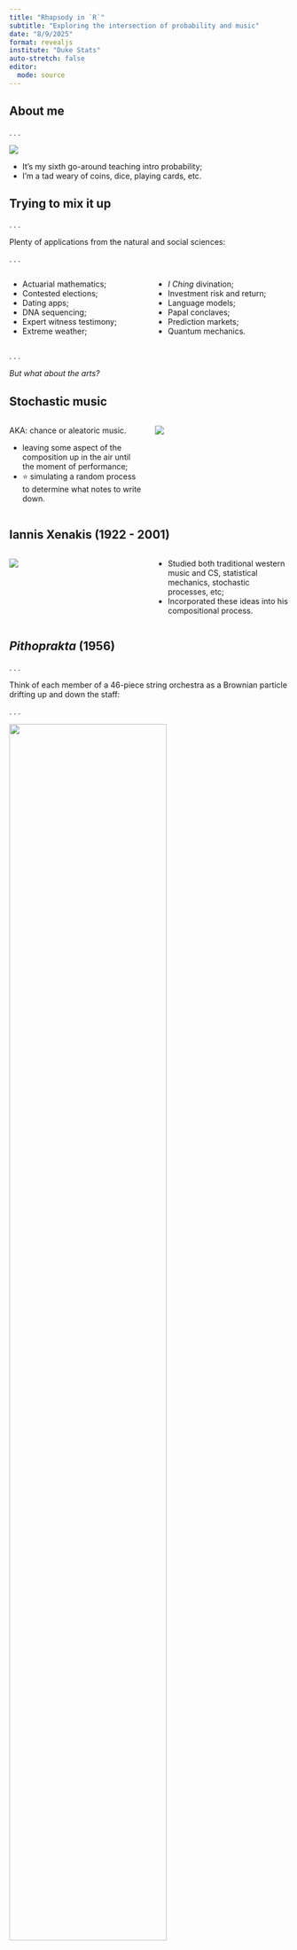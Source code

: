 ```yaml
---
title: "Rhapsody in `R`"
subtitle: "Exploring the intersection of probability and music"
date: "8/9/2025"
format: revealjs
institute: "Duke Stats"
auto-stretch: false
editor: 
  mode: source
---
```


## About me

. . .

![](images/texts.jpeg){fig-align="center"}

::: incremental
- It's my sixth go-around teaching intro probability;
- I'm a tad weary of coins, dice, playing cards, etc.
:::

## Trying to mix it up

. . .

Plenty of applications from the natural and social sciences:

. . .

::::: {.columns}
::: {.column width="50%"}

- Actuarial mathematics;
- Contested elections;
- Dating apps;
- DNA sequencing;
- Expert witness testimony;
- Extreme weather;

:::

::: {.column width="50%"}

- *I Ching* divination;
- Investment risk and return;
- Language models;
- Papal conclaves;
- Prediction markets;
- Quantum mechanics.

:::
:::::

. . .

*But what about the arts?*

## Stochastic music 

::::: {.columns}
::: {.column width="50%"}

AKA: chance or aleatoric music.

- leaving some aspect of the composition up in the air until the moment of performance;
- ⭐ simulating a random process to determine what notes to write down.

:::

::: {.column width="50%"}

![](images/music-dice.png)

:::
:::::


## Iannis Xenakis (1922 - 2001)

::::: {.columns .v-center-container}
::: {.column width="50%"}

![](images/xenakis.png)

:::

::: {.column width="50%"}
- Studied both traditional western music and CS, statistical mechanics, stochastic processes, etc;
- Incorporated these ideas into his compositional process.
:::
:::::



## *Pithoprakta* (1956)

. . .

Think of each member of a 46-piece string orchestra as a Brownian particle drifting up and down the staff:

. . .

![](images/pithoprakta.jpg){width="75%" fig-align="center"}

. . .

"[[E]very member of the orchestra is on the honor system](https://youtu.be/LfH74hlhKp0?feature=shared&t=639).” 
Leonard Bernstein

## *Pithoprakta* (1956)

<iframe width="900" height="500" src="https://www.youtube.com/embed/nvH2KYYJg-o?si=FCG2k2XsaY4MKZi-" title="YouTube video player" frameborder="0" allow="accelerometer; autoplay; clipboard-write; encrypted-media; gyroscope; picture-in-picture; web-share" referrerpolicy="strict-origin-when-cross-origin" allowfullscreen>

</iframe>

. . .

Well ...it's the thought that counts.

## Main idea

::::: {.columns .v-center-container}
::: {.column width="100%"}



**Thought**: Can I prompt students to use what they know about probability distributions and simulation to write their own pieces of stochastic music?

**Worry**: Depends. Can you work with music in `R`?



:::
::::

## Renfei Mao's `gm` package

::::: {.columns .v-center-container}
::: {.column width="50%"}

![](images/gm.png)

:::

::: {.column width="50%"}

"grammar of music"

- Represent music in `R` with a `ggplot2`-style interface;

"generate music"

- integration with `MuseScore` generates sheet music and MIDI playback.
:::
:::::

## Ravel: Prélude in A Minor, M. 65

![](images/prelude/prelude-0-full.png)

. . .

Let's transcribe it!

## The starting point is always the same

We will add layers to this:

```r
library(gm)

prelude <- Music()
```

. . .

Analogous to this:

```r
library(ggplot2)

myplot <- ggplot()
```

## Add meter and tempo

![](images/prelude/prelude-1-meter.png)

## Add meter and tempo

```r
prelude <- Music() + 
  Meter(3, 4) + 
  Tempo(60)
```

## Add the right hand part

![](images/prelude/prelude-2-right-hand.png)

## Brief aside: scientific pitch notation

![](images/piano.webp){fig-align="center"}
`"F#5"` means the F♯ in the fifth octave on the piano, etc.

## Add the right hand part

```r
#| code-line-numbers: "1-7|1,7|2-6|12"
right_hand <- Line(
  pitches = list(NA, "E5", "F#5", "D5", "E5", "F#5",
                 "B5", "G5", "D5", 
                 "E5", "G4",
                 c("D4", "F#4", "B4"), c("C#4", "F4", "C5"),
                 c("G3", "C4", "E4"), c("D#4", "G4"), c("C4", "E4"))
)

prelude <- Music() + 
  Meter(3, 4) + 
  Tempo(60) +
  right_hand
```

## Add the right hand part

```r
#| eval: true

gm::show(prelude)
```

. . .

(BTW: this plays nice with Quarto off-the-shelf.)

## Adjust the note values {.medium}

```r
#| code-line-numbers: "7-11"
right_hand <- Line(
  pitches = list(NA, "E5", "F#5", "D5", "E5", "F#5",
                 "B5", "G5", "D5", 
                 "E5", "G4",
                 c("D4", "F#4", "B4"), c("C#4", "F4", "C5"),
                 c("G3", "C4", "E4"), c("D#4", "G4"), c("C4", "E4")),
  durations = c(0.5, 0.5, 0.5, 0.5, 0.5, 0.5, 
                1, 1, 2, 
                1, 1, 
                2, 1, 
                1.5, 0.5, 1)
)

prelude <- Music() + 
  Meter(3, 4) + 
  Tempo(60) +
  right_hand
```

## Adjust the note values

```r
#| eval: true

gm::show(prelude)
```

## Add the left hand part

![](images/prelude/prelude-3-left-hand.png)

## Add the left hand part {.medium}

```r
#| code-line-numbers: "1-10|2-5|6-8|16-17"
left_hand <- Line(
  pitches = c("A2", "E3", "G3", "C4", "E4", 
              "G4", "C5", NA, 
              NA, "E2", "E3", "F#3", "G#3",
              NA, "A2", "E3", "B3", "G3"),
  durations = c(rep(0.5, 7), 2, 
                rep(0.5, 4), 1, 
                rep(0.5, 4), 1),
  bar = 2, offset = 0.5
)

prelude <- Music() + 
  Meter(3, 4) + 
  Tempo(60) +
  right_hand + 
  left_hand + 
  Clef("F")
```

**Note**: rests correspond to missing values (`NA`) in the line.

## Add the left hand part

```r
#| eval: true

gm::show(prelude)
```

## Add dynamics

![](images/prelude/prelude-4-dynamics.png)

## Add dynamics

```r
#| code-line-numbers: "5,8"
prelude <- Music() + 
  Meter(3, 4) + 
  Tempo(60) +
  right_hand + 
  Dynamic("p", 1) + 
  left_hand + 
  Clef("F") +
  Dynamic("p", 1)
```

## Add expressive indications

![](images/prelude/prelude-5-expression.png)

## Add expressive indications

```r
#| code-line-numbers: "6-7,11-14"
prelude <- Music() + 
  Meter(3, 4) + 
  Tempo(60) +
  right_hand + 
  Dynamic("p", 1) + 
  Slur(2, 11) + 
  Slur(12, 16) + 
  left_hand + 
  Clef("F") +
  Dynamic("p", 1) + 
  Slur(1, 7) + 
  Slur(10, 13) + 
  Slur(15, 18) + 
  Pedal(1, 7)
```

## Pretty close!

```r
#| eval: true

gm::show(prelude)
```

## Change the instrumentation (optional)

```r
#| code-line-numbers: "8,15"
prelude <- Music() + 
  Meter(3, 4) + 
  Tempo(65) + 
  right_hand + 
  Dynamic("p", 1) + 
  Slur(2, 11) + 
  Slur(12, 16) + 
  Instrument(47) + # Harp!
  left_hand + 
  Clef("F") +
  Dynamic("p", 1) + 
  Slur(1, 7) + 
  Slur(10, 13) + 
  Slur(15, 18) + 
  Instrument(43) # Cello!
```

## Change the instrumentation (optional)

```r
#| eval: false
?Instrument
```

::::: {.columns}
::: {.column width="50%"}

1. Acoustic Grand Piano
1. Bright Acoustic Piano
1. Electric Grand Piano
1. Honky-Tonk Piano
1. Electric Piano 1
1. Electric Piano 2
1. Harpsichord
1. Clavinet

:::

::: {.column width="50%"}

9. Celesta
9. Glockenspiel
9. Music Box
9. Vibraphone
9. Marimba
9. Xylophone
9. Tubular Bells

... and so on

:::
:::::


## Change the instrumentation (optional)

```r
#| eval: true

gm::show(prelude)
```

## Summary: the `gm` package

A `ggplot2`-style interface for music:

::::: {.columns}
::: {.column width="50%"}

```r
prelude <- Music() + 
  Meter(3, 4) + 
  Tempo(65) + 
  right_hand + 
  Dynamic("p", 1) + 
  Slur(2, 11) + 
  Slur(12, 16) + 
  Instrument(47) +
  left_hand + 
  Clef("F") +
  Dynamic("p", 1) + 
  Slur(1, 7) + 
  Slur(10, 13) + 
  Slur(15, 18) + 
  Instrument(43) 
```

:::

::: {.column width="50%"}

```r
gm::show(prelude)
```


Thanks Renfei!

:::
:::::

. . . 

Now, let's write some crazy music!

## Every pitch on the piano {.medium}

```r
pitches <- c("C", "C#", "D", "D#", "E", "F", "F#", "G", "G#", "A", "A#", "B")
octaves <- 1:7
all_pitches <- c("A0", "A#0", "B0", 
                 paste(rep(pitches, length(octaves)), 
                       sort(rep(octaves, length(pitches))), 
                       sep = ""), 
                 "C8")
all_pitches
```

## The simplest piece of stochastic music

Sample the pitches with replacement:

```r
set.seed(8675309)

line1 <- Line(
  pitches = sample(all_pitches, 64, replace = TRUE),
  durations = .25
)

line2 <- Line(
  pitches = sample(all_pitches, 64, replace = TRUE),
  durations = .25
)

kitten <- Music() + 
  Meter(4, 4) + 
  Tempo(120) + 
  line1 + 
  line2 + 
  Dynamic("p", 1) +
  Dynamic("ffff", 64) +
  Hairpin("<", 2, 63)
```

## (Angry) Kitten on the keys {.scrollable}

```r
#| echo: false

gm::show(kitten, to = "audio")
gm::show(kitten, to = "score")
```


## What *is* a melody? (wrong answers only)

. . .

It's a time series!

. . .

::::: {.columns}
::: {.column width="48%"}

```r
#| echo: false

set.seed(12)
notes <- sample(all_pitches, 8, replace = FALSE)

example <- Music() +
  Meter(4, 4) + 
  Line(pitches = notes)
gm::show(example, to = "score")
```

:::

::: {.column width="48%"}

```r
#| echo: false
#| # Convert scientific pitch notation to frequency in Hz
note_to_freq <- function(notes) {
  # Mapping of note names to semitone offsets from C
  semitone_map <- c(
    "C" = 0, "C#" = 1, "Db" = 1, "D" = 2, "D#" = 3, "Eb" = 3,
    "E" = 4, "F" = 5, "F#" = 6, "Gb" = 6, "G" = 7, "G#" = 8,
    "Ab" = 8, "A" = 9, "A#" = 10, "Bb" = 10, "B" = 11
  )
  
  freqs <- numeric(length(notes))
  for (i in seq_along(notes)) {
    # Extract letter+accidental and octave
    m <- regexpr("^[A-Ga-g][#b]?", notes[i], perl = TRUE)
    note_name <- toupper(regmatches(notes[i], m))
    octave <- as.numeric(sub(note_name, "", notes[i], fixed = TRUE))
    
    # Semitones from A4
    semitones_from_A4 <- (octave - 4) * 12 + (semitone_map[note_name] - semitone_map["A"])
    
    # Frequency formula
    freqs[i] <- 440 * 2^(semitones_from_A4 / 12)
  }
  
  freqs
}

freqs <- note_to_freq(notes)

# Create a time vector — each note lasts 1 beat
time_per_note <- 1
time_points <- seq(0, length(notes) * time_per_note, by = time_per_note)
par(mar = c(5, 5, 0.1, 0.1))
# Step plot of the frequencies
plot(1:9, c(freqs, tail(freqs, 1)), type = "s",
     xlab = "Beat", ylab = "Frequency (Hz)", lwd = 2,
     cex.lab = 2)

# Optional: grid for clarity
grid()
```

:::
:::::

. . .

Game:

- Fix a key (C minor) and a stable accompaniment (waltz);
- Simulate a melody from a Markov chain.

## Un(Markov)chained melodies

From Nierhaus' *Algorithmic Composition* (2009 Springer):

![](images/markov-music.png){fig-align="center"}

## Un(Markov)chained melodies

A first-order Markov chain on the C minor scale is described by its transition probabilities: given the note we're on right now, what are the probabilities for the next note to come?

. . .

Loads of options to explore:

. . .

- uniform (sampling with replacement, again);
- upweight leaps into "chord tones;"
- upweight leaps between chord tones (arpeggio-like);
- upweight leaps into the tonic ("resolutions");
- random walk (flip a coin every beat and move $\pm1$).

## IID Melody {.scrollable}

```r
#| echo: false


# ORIGINAL IID

# ===============================================
# what pitches are fair game?
# ===============================================

pitches <- c("C", "D", "E-", "F", "G", "A-", "B-")
octaves <- 4:5
my_notes <- paste(rep(pitches, length(octaves)), 
                  sort(rep(octaves, length(pitches))), sep = "")

# ===============================================
# fixed accompaniment (stolen from Shostakovich)
# ===============================================

c_octave <- c("C2", "C3")
d_octave <- c("D2", "D3")
g_octave <- c("G1", "G2")
c_minor_triad <- c("C3", "E-3", "G3")

chunk_1 <- list(c_octave, c_minor_triad, c_minor_triad)
chunk_2 <- list(g_octave, c_minor_triad, c_minor_triad)
chunk_3 <- list(d_octave, c("F3", "A-3"), c("F3", "A-3"))
chunk_4 <- list(g_octave, c("F3", "A-3"), c("F3", "A-3"))

accompaniment <- Line(c(chunk_1, chunk_2, chunk_1, chunk_2,
                        chunk_1, chunk_2, chunk_1, chunk_2,
                        chunk_1, chunk_2, chunk_3, chunk_4),
                      name = "Accordion")

bass <- c("C3", NA, NA, "G2", NA, NA, "C3", NA, NA, "G2", NA, NA,
          "C3", NA, NA, "G2", NA, NA, "C3", NA, NA, "G2", NA, NA,
          "C3", NA, NA, "G2", NA, NA, "D3", NA, NA, "G2", NA, NA)

# ===============================================
# simulate tune
# ===============================================

set.seed(1234)

tune_iid <- Line(pitches = sample(my_notes, 48, replace = TRUE),
                 durations = 0.5,
                 bar = 5,
                 name = "Clarinet")

# ===============================================
# compose!
# ===============================================

waltz <- Music() + 
  Meter(3, 4) + 
  Tempo(170) + 
  Key(-3) + 
  
  tune_iid + 
  Instrument(72) + # 72 - clarinet
  Slur(1, 48) +
  
  accompaniment + 
  Clef("F") +
  Instrument(22) + #22 - accordion
  Dynamic("p", 1) +
  Dynamic("pp", 13) +

  Line(bass, name = "Banjo") + 
  Clef("F") + 
  Instrument(106) + # 106 - banjo
  Dynamic("p", 1) +
  Dynamic("pp", 13) +
  Hairpin(">", 7, 12) + 
  
  Line(bass, name = "Bassoon") + 
  Clef("F") + 
  Instrument(71) + # 71 - bassoon
  Dynamic("p", 1) +
  Dynamic("pp", 13) +
  Hairpin(">", 7, 12)

# add staccato mark to second and third beat of each bar of accompaniment

x <- 1:36
off_beats <- x[x %% 3 != 1]

for(i in off_beats){
  waltz <- waltz + Articulation(".", i, to = 2)
}

waltz_iid <- waltz

gm::show(waltz, to = "audio")
gm::show(waltz, to = "score")
```

## Random walk melody {.scrollable}

```r
#| echo: false


# ORIGINAL RANDOM WALK

# ===============================================
# random walk on the elements of a vector
# ===============================================

random_walk <- function(vec, start_pos, steps) {
  n <- length(vec)

  # Initialize walk
  positions <- numeric(steps + 1)
  positions[1] <- start_pos
  
  for (i in 2:(steps + 1)) {
    current_pos <- positions[i - 1]
    
    # At the left boundary
    if (current_pos == 1) {
      new_pos <- 2
    }
    # At the right boundary
    else if (current_pos == n) {
      new_pos <- n - 1
    }
    # Otherwise move left or right with equal probability
    else {
      direction <- sample(c(-1, 1), size = 1)
      new_pos <- current_pos + direction
    }
    positions[i] <- new_pos
  }
  return(vec[positions])
}

# ===============================================
# simulate tune
# ===============================================

set.seed(8675309)

tune <- Line(pitches = random_walk(my_notes, 1, 47),
             durations = 0.5,
             bar = 5,
             name = "Clarinet")

# ===============================================
# compose!
# ===============================================

waltz <- Music() + 
  Meter(3, 4) + 
  Tempo(170) + 
  Key(-3) + 
  
  tune + 
  Instrument(72) + # 72 - clarinet
  Slur(1, 48) +
  
  accompaniment + 
  Clef("F") +
  Instrument(22) + #22 - accordion
  Dynamic("p", 1) +
  Dynamic("pp", 13) +

  Line(bass, name = "Banjo") + 
  Clef("F") + 
  Instrument(106) + # 106 - banjo
  Dynamic("p", 1) +
  Dynamic("pp", 13) +
  Hairpin(">", 7, 12) + 
  
  Line(bass, name = "Bassoon") + 
  Clef("F") + 
  Instrument(71) + # 71 - bassoon
  Dynamic("p", 1) +
  Dynamic("pp", 13) +
  Hairpin(">", 7, 12)

# add staccato mark to second and third beat of each bar of accompaniment

x <- 1:36
off_beats <- x[x %% 3 != 1]

for(i in off_beats){
  waltz <- waltz + Articulation(".", i, to = 2)
}

waltz_rw <- waltz

gm::show(waltz, to = "audio")
gm::show(waltz, to = "score")
```

## Favors leaps between chord tones {.scrollable}

```r
#| echo: false
#| message: false
#| warning: false


library(markovchain)
library(LaplacesDemon)

# -------------------------
# setup: notes / helpers
# -------------------------
notes <- my_notes
p <- length(my_notes)  # 14

# helper: normalize rows so each row sums to 1
row_normalize <- function(W){
  W <- pmax(W, 0)              # avoid negative weights
  rs <- rowSums(W)
  rs[rs == 0] <- 1             # prevent div-by-zero (degenerate case)
  W / rs
}

# distance in scale-steps (|i-j|)
dist_mat <- abs(outer(1:p, 1:p, "-"))
# identify chord tones of C minor (C, Eb, G)
chord_tones <- c("C4","E-4","G4","C5","E-5","G5")
is_chord_tone <- notes %in% chord_tones
# indices for tonic Cs (for "resolve to tonic" option)
tonic_idx <- which(notes %in% c("C4","C5"))

# ===============================================
# stepwise
# ===============================================

stepwise_matrix <- function(weight_step = 0.8, weight_stay = 0.15, weight_leap = 0.05){
  W <- matrix(0, p, p)
  for(i in 1:p){
    # neighbor up/down (if available)
    if(i > 1) W[i, i-1] <- weight_step/2
    if(i < p) W[i, i+1] <- weight_step/2
    # chance to hold the same pitch
    W[i, i] <- weight_stay
    # small chance to jump +/-2 (third) or +/-3 (fourth)
    if(i > 2) W[i, i-2] <- weight_leap/2
    if(i < p-1) W[i, i+2] <- weight_leap/2
  }
  row_normalize(W)
}

P_step <- stepwise_matrix()
rownames(P_step) <- colnames(P_step) <- notes

# ===============================================
# chord tone
# ===============================================

chord_bias_matrix <- function(beta = 1.0, chord_boost = 4.0){
  # beta controls how quickly probability decays with |scale-step|
  W <- exp(-beta * dist_mat)   # base distance kernel
  # multiply targets that are chord tones
  W[, is_chord_tone] <- W[, is_chord_tone] * chord_boost
  # small extra boost for staying on same pitch (optional)
  W[cbind(1:p, 1:p)] <- W[cbind(1:p,1:p)] + 0.05
  row_normalize(W)
}

P_chord <- chord_bias_matrix(beta = 0.9, chord_boost = 5)
rownames(P_chord) <- colnames(P_chord) <- notes

# ===============================================
# aprpeggio
# ===============================================

arpeggio_matrix <- function(step_weight = 0.4, triad_weight = 0.55, other_weight = 0.05){
  W <- matrix(other_weight, p, p)  # small baseline everywhere
  # increase weight for step neighbors
  for(i in 1:p){
    if(i > 1) W[i, i-1] <- W[i, i-1] + step_weight/2
    if(i < p) W[i, i+1] <- W[i, i+1] + step_weight/2
  }
  # stronger attraction to chord tones (prefer closest chord tone(s))
  for(i in 1:p){
    # indices of chord tones
    ct_idx <- which(is_chord_tone)
    # find closest chord-tone(s) by distance
    dct <- abs(ct_idx - i)
    closest <- ct_idx[dct == min(dct)]
    W[i, closest] <- W[i, closest] + triad_weight / length(closest)
  }
  row_normalize(W)
}

P_arp <- arpeggio_matrix()
rownames(P_arp) <- colnames(P_arp) <- notes

# ===============================================
# wander 
# ===============================================

resolve_matrix <- function(base_beta = 0.8, resolve_prob = 0.10){
  # base kernel = exp(-beta*distance)
  Wbase <- exp(-base_beta * dist_mat)
  # add explicit small probability mass toward tonic pitches
  W <- (1 - resolve_prob) * Wbase
  W[, tonic_idx] <- W[, tonic_idx] + resolve_prob / length(tonic_idx)
  row_normalize(W)
}

P_resolve <- resolve_matrix(base_beta = 1.0, resolve_prob = 0.12)
rownames(P_resolve) <- colnames(P_resolve) <- notes


# ===============================================
# simulate tune
# ===============================================

set.seed(123)



mcMelody <- new("markovchain", 
                 states = my_notes, 
                 byrow = TRUE,
                 transitionMatrix = P_arp, 
                 name = "Melody")

tune <- Line(pitches = rmarkovchain(n = 48, object = mcMelody, t0 = "C5"),
             durations = 0.5,
             bar = 5,
             name = "Clarinet")

# ===============================================
# compose!
# ===============================================

waltz <- Music() + 
  Meter(3, 4) + 
  Tempo(170) + 
  Key(-3) + 
  
  tune + 
  Instrument(72) + # 72 - clarinet
  Slur(1, 48) +
  
  accompaniment + 
  Clef("F") +
  Instrument(22) + #22 - accordion
  Dynamic("p", 1) +
  Dynamic("pp", 13) +

  Line(bass, name = "Banjo") + 
  Clef("F") + 
  Instrument(106) + # 106 - banjo
  Dynamic("p", 1) +
  Dynamic("pp", 13) +
  Hairpin(">", 7, 12) + 
  
  Line(bass, name = "Bassoon") + 
  Clef("F") + 
  Instrument(71) + # 71 - bassoon
  Dynamic("p", 1) +
  Dynamic("pp", 13) +
  Hairpin(">", 7, 12)

# add staccato mark to second and third beat of each bar of accompaniment

x <- 1:36
off_beats <- x[x %% 3 != 1]

for(i in off_beats){
  waltz <- waltz + Articulation(".", i, to = 2)
}

#gm::show(waltz)
gm::show(waltz, to = "audio")
gm::show(waltz, to = "score")
```



## The Jacobson method

::::: {.columns .v-center-container}
::: {.column width="50%"}

![](images/j.jpg)

:::

::: {.column width="50%"}

Take an existing piece of music and "add noise." 

So this:

$$
\mathbf{y}=f(\mathbf{x})+\boldsymbol{\varepsilon},
$$

only...it's music?
:::
:::::

## Name that tune {.scrollable}

```r
#| echo: false

pitches_treble <- list(c("F4", "D4", "B3"), c("G4", "E4", "C4"), c("G4", "E4", "C4"), "C4", c("G4", "E4", "C4"), c("A4", "F4", "D4"), c("A4", "F4", "D4"), "C5", "B4", "A4", c("F4", "D4", "B3"), c("G4", "E4", "C4"), c("G4", "E4", "C4"), "C4", "C4", NA, NA, "C4", "C4", "D4", "E4", "F4", c("F4", "D4", "B3"), c("G4", "E4", "C4"), c("G4", "E4", "C4"), "C4", c("G4", "E4", "C4"), c("A4", "F4", "D4"), c("A4", "F4", "D4"), "C5", "B4", "A4", c("F4", "D4", "B3"), c("G4", "E4", "C4"), c("G4", "E4", "C4"), "C4", c("E4", "C4"), "F4", c("F4", "D4", "A3"), NA, "F4", "F4", "F4", NA, c("D4", "B3"), c("E4", "B3"), c("F4", "B3"), c("F4", "B3"), "G4", c("E4", "C4"), c("E4", "C4"), "D4", "C4", "C4", NA, NA, c("D4", "B3"), c("D4", "B3"), c("E4", "B3"), c("F4", "B3"), "E4", "C4", c("C5", "C4"), NA, "C5", "G4", NA, NA, c("D4", "B3"), c("D4", "B3"), c("E4", "B3"), c("F4", "B3"), "D4", c("F4", "B3"), "G4", NA, c("E4", "C4"), "D4", "C4", "C4", NA, NA, c("D4", "B3"), c("D4", "B3"), "F4", c("E4", "B3"), "D4", "C4", c("G4", "E4", "C4"), "G4", "G4", "A4", "G4", NA, c("F4", "D4", "B3"), "F4", "G4", "A4", "F4", c("G4", "E4", "C4"), "G4", "G4", "A4", "G4", "C4", NA, "D4", "E4", "F4", "D4", NA, c("G4", "E4", "C4"), "A4", "G4", "G4", "C4", "D4", "F4", "D4", c("A4", "F4", "D4"), c("A4", "F4", "D4"), c("A4", "F4", "D4"), c("G4", "E4", "C4"), c("G4", "E4", "C4"), "C4", "D4", "F4", "D4", c("G4", "E4", "C4"), c("G4", "E4", "C4"), c("G4", "E4", "C4"), c("F4", "D4", "A3"), c("F4", "D4", "A3"), "E4", "D4", "C4", "D4", "F4", "D4", c("F4", "D4", "B3"), "G4", c("E4", "C4"), c("E4", "C4"), "D4", "C4", "C4", c("G4", "C4", "A3"), c("F4", "D4", "A3"), "C4", "D4", "F4", "D4", c("A4", "F4", "D4"), c("A4", "F4", "D4"), c("A4", "F4", "D4"), c("G4", "E4", "C4"), c("G4", "E4", "C4"), "C4", "D4", "F4", "D4", c("C5", "C4"), "E4", "F4", "F4", "E4", "D4", "C4", "D4", "F4", "D4", c("F4", "D4", "B3"), "G4", c("E4", "C4"), c("E4", "C4"), "D4", "C4", "C4", c("G4", "C4", "A3"), c("F4", "D4", "A3"), NA)

times_treble <- list("quarter.", 0.5, 1, 1, "quarter.", 0.5, 1, 0.25, 0.25, 0.5, "quarter.", 0.5, 1, 1, "quarter.", 0.5, 0.5, 0.25, 0.25, 0.25, 0.5, 0.25, "quarter.", 0.5, 1, 1, "quarter.", 0.5, 1, 0.25, 0.25, 0.5, "quarter.", 0.5, 1, 1, 0.5, 0.5, 1, 1, 0.25, 0.5, 0.25, 1, 0.5, 0.5, 0.5, 0.5, 0.5, 0.5, 0.25, 0.25, 0.5, 2, 1, 0.5, 0.5, 0.5, 0.5, 0.5, 1, 0.5, 0.5, 0.5, 0.5, 2, 0.5, 0.5, 0.5, 0.5, 0.5, 0.5, 0.5, 0.5, 0.5, 0.5, 0.5, 0.5, 0.5, 1, 1, 0.5, 0.5, 0.5, 0.5, 0.5, 0.5, 1, 0.5, 0.5, 0.5, 0.5, 1, 1, 2, 0.5, 0.5, 0.5, 0.5, 0.5, 0.5, 0.5, 0.5, 1, 1, 2, 0.5, 0.5, 0.5, 0.5, 0.5, 0.5, 0.5, 0.5, 1, 0.25, 0.25, 0.25, 0.25, "eighth.", 0.25, 0.5, 0.5, 1, 0.25, 0.25, 0.25, 0.25, "eighth.", 0.25, 0.5, 0.5, 0.25, 0.25, 0.5, 0.25, 0.25, 0.25, 0.25, 1, 0.5, 0.5, 0.25, 0.25, 1, 0.5, 1, 2, 0.25, 0.25, 0.25, 0.25, "eighth.", 0.25, 0.5, 0.5, 1, 0.25, 0.25, 0.25, 0.25, 1, 0.5, 0.5, 0.25, 0.25, 0.5, 0.25, 0.25, 0.25, 0.25, 1, 0.5, 0.5, 0.25, 0.25, 1, 0.5, 1, 2, 1)

pitches_bass <- list("B1", c("B2", "B1"), "C2", "C2", c("C3", "C2"), "C2", c("C3", "C2"), "A1", c("A2", "A1"), "B1", "B1", c("D3", "B1"), "B1", c("D3", "B1"), "B1", c("B2", "B1"), "C2", "C2", c("C3", "C2"), "C2", c("C3", "C2"), "B1", c("B2", "B1"), "C2", "C2", c("C3", "C2"), "C2", c("C3", "C2"), "B1", c("B2", "B1"), "C2", "C2", c("C3", "C2"), "C2", c("C3", "C2"), "A1", c("A2", "A1"), "B1", "B1", c("D3", "B1"), "B1", c("D3", "B1"), "B1", c("B2", "B1"), "C2", "C2", c("C3", "C2"), "C2", c("C3", "C2"), "A1", c("A2", "A1"), "B1", "B1", c("D3", "B1"), "B1", c("D3", "B1"), "B1", c("F2", "B1"), c("B2", "B1"), c("B2", "B1"), c("C3", "C2"), c("C3", "C2"), c("C3", "C2"), c("C3", "C2"), c("B2", "B1"), "B1", c("F2", "B1"), c("B2", "B1"), c("B2", "B1"), c("C3", "C2"), NA, NA, NA, "B1", c("F2", "B1"), c("B2", "B1"), c("B2", "B1"), c("C3", "C2"), c("C3", "C2"), c("C3", "C2"), c("B2", "B1"), "B1", c("F2", "B1"), c("B2", "B1"), c("G2", "G1"), c("C3", "C2"), c("B2", "B1"), "B1", "B2", "B1", "B2", "B1", "B2", "B1", "B2", "B1", "B2", "B1", "B2", "B1", "B2", "B1", "B2", "B1", "B2", "B1", "B2", "B1", "B2", "B1", "B2", c("C3", "C2"), NA, NA, NA, c("B2", "B1"), c("B2", "B1"), c("B2", "B1"), c("C3", "C2"), c("C3", "C2"), NA, c("A2", "A1"), c("A2", "A1"), c("A2", "A1"), c("D3", "D2"), c("D3", "D2"), NA, c("G2", "G1"), c("C3", "C2"), c("C3", "C2"), "C3", c("E3", "A2"), c("D3", "D2"), NA, c("B2", "B1"), c("B2", "B1"), c("B2", "B1"), c("C3", "C2"), c("C3", "C2"), NA, c("A2", "A1"), c("A2", "A1"), c("D3", "D2"), c("D3", "D2"), NA, c("G2", "G1"), c("C3", "C2"), c("C3", "C2"), "C3", c("E3", "A2"), c("D3", "D2"), NA)

times_bass <- list(0.5, 1, 0.5, 0.5, 0.5, 0.5, 0.5, 0.5, 1, 0.5, 0.5, 0.5, 0.5, 0.5, 0.5, 1, 0.5, 0.5, 0.5, 0.5, 0.5, 0.5, 1, 0.5, 0.5, 0.5, 0.5, 0.5, 0.5, 1, 0.5, 0.5, 0.5, 0.5, 0.5, 0.5, 1, 0.5, 0.5, 0.5, 0.5, 0.5, 0.5, 1, 0.5, 0.5, 0.5, 0.5, 0.5, 0.5, 1, 0.5, 0.5, 0.5, 0.5, 0.5, 0.5, 0.5, 1, "quarter.", 0.5, "quarter.", 0.5, 1, 1, 0.5, 0.5, 2, 1, 0.5, 0.5, 1, 2, 0.5, 0.5, 2, 1, "quarter.", 0.5, 1, 1, 0.5, 0.5, 1, 2, "half.", 1, 0.5, 0.5, 0.5, 0.5, 0.5, 0.5, 0.5, 0.5, 0.5, 0.5, 0.5, 0.5, 0.5, 0.5, 0.5, 0.5, 0.5, 0.5, 0.5, 0.5, 0.5, 0.5, 0.5, 0.5, 0.5, 0.5, 1, 2, 0.75, 0.25, 0.5, 0.5, 1, 1, 0.75, 0.25, 0.5, 0.5, 1, 1, "quarter.", 0.5, 1, 1, 1, 2, 1, 0.75, 0.25, 0.5, 0.5, 1, 1, 1, 0.5, 0.5, 1, 1, "quarter.", 0.5, 1, 1, 1, 2, 1)

tie_starts_treble <- c(2, 6, 12, 14, 24, 28, 34, 36, 45, 46, 47, 50, 53, 57, 58, 59, 69, 70, 71, 79, 83, 95, 114)
tie_ends_treble <- tie_starts_treble + 1


random_shift <- function(start_pitch, notes = c("A", "B", "C", "D", "E", "F", "G"), var){
  shift <- round(rnorm(1, mean = 0, sd = sqrt(var)))
  start_note <- substring(start_pitch, 1, 1)
  start_octave <- strtoi(substring(start_pitch, 2, 2))
  n_length <- length(notes)
  
  old_pos <- which(notes == start_note)
  new_pos <- old_pos + shift
  while(new_pos > n_length){
    new_pos <- new_pos - n_length
  }
  while(new_pos < 1){
    new_pos <- new_pos + n_length
  }
  new_note <- notes[new_pos]
  
  new_octave <- start_octave
  if(shift > 0){
    if(new_pos >= 3 || shift >= n_length){
      new_octave <- min(new_octave + (shift %/% n_length), 7)
    }
  } else if(shift < 0){
    if(new_pos < 3 || (abs(shift) >= n_length && (shift %% n_length != 0))){
      new_octave <- max(new_octave - ((abs(shift) %/% n_length) + 1), 1)
    } else if(abs(shift) >= n_length && (shift %% n_length == 0)){
      new_octave <- max(new_octave - (abs(shift) %/% n_length), 1)
    }
  }
  return(paste0(new_note, new_octave))
}

find_lowest <- function(chord, notes = c("C", "D", "E", "F", "G", "A", "B")){
  if(length(chord) == 1){
    return(chord[1])
  }
  notes <- c()
  octaves <- c()
  
  for(pitch in chord){
    notes <- c(notes, substring(pitch, 1, 1))
    octaves <- c(octaves, strtoi(substring(pitch, 2, 2)))
  }
  
  pitch_cand <- notes[which.min(octaves)]
  min_cand <- pitch_cand[1]
  for(cand in pitch_cand){
    cand_ind <- which(cand == notes)
    min_ind <- which(min_cand == notes)
    if(cand_ind[1] < min_ind[1]){
      min_cand <- cand
    }
  }
  return(paste0(min_cand, min(octaves)))
}


#set.seed(12345)
set.seed(8675309)
pitches_treble_rand3 <- pitches_treble

for(note in 1:43){
  # use N(0, 16)
  current_note <- pitches_treble[[note]]
  if(sum(is.na(current_note)) == 0){
    for(n in 1:length(current_note)){
      current_note[n] <- random_shift(start_pitch = current_note[n], var = 16)
    }
    pitches_treble_rand3[[note]] <- current_note
    if(note %in% tie_ends_treble){
      current_chord <- pitches_treble_rand3[[note]]
      current_low_ind <- which(current_chord == find_lowest(current_chord))
      prev_chord <- pitches_treble_rand3[[note - 1]]
      current_chord[current_low_ind] <- find_lowest(prev_chord)
      pitches_treble_rand3[[note]] <- current_chord
    }
  }
}

for(note in 44:115){
  # use N(0, 4)
  current_note <- pitches_treble[[note]]
  if(sum(is.na(current_note)) == 0){
    for(n in 1:length(current_note)){
      current_note[n] <- random_shift(start_pitch = current_note[n], var = 4)
    }
    pitches_treble_rand3[[note]] <- current_note
    if(note %in% tie_ends_treble){
      current_chord <- pitches_treble_rand3[[note]]
      current_low_ind <- which(current_chord == find_lowest(current_chord))
      prev_chord <- pitches_treble_rand3[[note - 1]]
      current_chord[current_low_ind] <- find_lowest(prev_chord)
      pitches_treble_rand3[[note]] <- current_chord
    }
  }
}

treb_sub <- pitches_treble_rand3[c(37:181)]
treb_dur_sub <- times_treble[c(37:181)]
bass_sub <- pitches_bass[c(50:152)]
bass_dur_sub <- times_bass[c(50:152)]

i <- 116 - 36
treb_ties <- c(-2, 5, 7, 14, 16, 26, 38, 40, 48, 58)
treb_dot <- c(63, 120, 121, 129, 130, 153, 154)
bass_ties <- c(50, 52, 53, 54, 55, 57, 58, 59, 61, 66, 67, 74, 75, 79, 82, 83, 117, 119, 123, 125, 129, 136, 138, 143, 147)
bass_dot <- c(70, 112, 116, 117, 122, 123, 132, 135, 136, 150)
shorter_roll <- Music() + 
  Meter(4, 4) + 
  Tempo(114) + 
  Line(treb_sub, treb_dur_sub, name = "treble") + 
  Line(bass_sub, bass_dur_sub, name = "bass") + 
  Clef("F", to = "bass") +
  Dynamic("mf", 1, to = "treble") + 
  Dynamic("f", i, to = "treble") + 
  Articulation(">", 63 - 36, to = "treble") + 
  Articulation(">", 70 - 49, to = "bass") + 
  Articulation(">", 112 - 49, to = "bass") + 
  Accidental("sharp", 65 - 49, to = "bass") + 
  Accidental("sharp", 81 - 49, to = "bass") + 
  Accidental("sharp", 87 - 49, to = "bass")

for(j in treb_ties){
  shorter_roll <- shorter_roll + Tie(i + j, to = "treble")
}

for(j in bass_ties){
  shorter_roll <- shorter_roll + Tie(j - 49, to = "bass")
}

for(j in treb_dot){
  shorter_roll <- shorter_roll + Articulation(".", j - 36, to = "treble")
}

for(j in bass_dot){
  shorter_roll <- shorter_roll + Articulation(".", j - 49, to = "bass")
}
```

```r
#| echo: false
gm::show(shorter_roll, to = "audio")
gm::show(shorter_roll, to = "score")
```

![](images/rick.gif){fig-align="center"}

## The students' mission {.large}

::: incremental
- Write your own piece of stochastic music;
- Explore the relationship between the probability rules governing the system and the sound of the resulting music;
- Key words:
    - Play;
    - Surprise yourself.
:::


## Randomizing the rhythm {.scrollable}

```r
#| echo: false


set.seed(101)

# SCALE
scale <- c("E", "F", "G#", "A", "B", "C", "D#", "E")
octaves_high <- 4:4
octaves_low <- 2:3

# PITCHES
sample_pitches <- function(scale, octaves, n) {
  pool <- paste0(
    rep(scale, length(octaves)),
    sort(rep(octaves, length(scale)))
  )
  sample(pool, n, replace = TRUE)
}

# DURATIONS
sample_durations <- function(n) {
  sample(c(0.25, 0.5, 0.75, 1, 1.5), n, replace = TRUE,
         prob = c(0.2, 0.4, 0.15, 0.2, 0.05))
}

# RIGHT HAND
n_right <- 30
right_pitches <- lapply(1:n_right, function(i) {
  if (runif(1) < 0.5) {
    sample_pitches(scale, octaves_high, sample(2:3, 1))
  } else {
    sample_pitches(scale, octaves_high, 1)
  }
})

right_hand <- Line(
  pitches = right_pitches,
  durations = sample_durations(n_right)
)

# LEFT HAND
n_left <- 26
left_pitches <- sample_pitches(scale, octaves_low, n_left)

left_hand <- Line(
  pitches = left_pitches,
  durations = sample_durations(n_left),
  bar = 2,
  offset = 0.5
)

# MUSIC
char <- Music() +
  Meter(3, 4) +
  Tempo(100) +
  right_hand +
  Dynamic("f", 1) +
  Hairpin("<", 5, 10) +
  Hairpin(">", 11, 15) +
  Slur(3, 7) +
  Slur(9, 13) +
  left_hand +
  Clef("F") +
  Dynamic("ff", 2) +
  Pedal(1, 8) +
  Slur(2, 6) +
  Slur(10, 14) +
  Hairpin(">", 23, 26) + 
  Dynamic("f", 18)

# RUN
gm::show(char, to = "audio")
gm::show(char, to = "score")
```

## I just like how this looks {.scrollable}

```r
#| echo: false

pitches <- c("C", "C#", "D", "D#", "E", "F", "F#", "G", "G#", "A", "A#", "B")
octaves <- 1:7
all_pitches <- c("A0", "A#0", "B0",
                 paste(rep(pitches, length(octaves)),
                       sort(rep(octaves, length(pitches))),
                       sep = ""),
                 "C8")
set.seed(314159265)

notes1 <- 50
center_index <- which(all_pitches == "C3")
indices1 <- round(rnorm(notes1, mean = center_index, sd = 20))
indices1 <- pmin(pmax(indices1, 1), length(all_pitches))
line1 <- Line(
  pitches = all_pitches[indices1],
  durations = pmax(round(rexp(notes1) * 256) / 256, 1 / 256)
)

notes2 <- 25
center_index <- which(all_pitches == "C5")
indices2 <- round(rnorm(notes2, mean = center_index, sd = 20))
indices2 <- pmin(pmax(indices2, 1), length(all_pitches))
line2 <- Line(
  pitches = all_pitches[indices2],
  durations = pmax(round(rnorm(notes2, 1.5, 2) * 256) / 256, 1 / 256)
)

music <- Music() +
  Meter(4, 4) +
  line1 +
  line2

gm::show(music)
```

## Playing with texture 

(John, please don't forget to lower the volume on this.)

```r
#| echo: false


set.seed(123)

pitches = c("C", "D", "E", "F", "G", "A", "B")
octaves = 4:5
my_notes = paste(rep(pitches, length(octaves)), 
                  sort(rep(octaves, length(pitches))), sep = "")

song = Music() + 
  Meter(4, 4) + 
  Tempo(160)

# add random instruments
instrument_ids = sample(1:128, 50, replace = TRUE)

for (i in 1:50) {
  line_length = sample(c(4, 8, 16), 1)
  durations = sample(c(2, 1, 0.5, 0.25), line_length, replace = TRUE)
  
  #add in some random rests
  pitches_and_rests = ifelse(runif(line_length) < 0.1, NA, sample(my_notes, line_length, replace = TRUE))
  
  song = song +
        Line(pitches = pitches_and_rests,
        durations = durations) + Instrument(instrument_ids[i])}

gm::show(song, to = "audio")
#export(song, "my_song.mid")


```

## They called it "Nightmare Ballet" {.scrollable}

```r
#| echo: false



library(gm)
set.seed(12345)

# Set up pitch list
pitches <- c("C", "C#", "D", "D#", "E", "F", "F#", "G", "G#", "A", "A#", "B")
octaves <- 0:8
all_pitches <- paste0(rep(pitches, times=length(octaves)),
                      rep(octaves, each=length(pitches)))
valid_pitches <- all_pitches[which(all_pitches == "A0"):which(all_pitches == "C8")]
num_pitches <- length(valid_pitches)

# ---- Rhythm: Poisson ----
dur_counts <- rpois(64, lambda = 1)
dur_counts[dur_counts < 1] <- 1
durations <- dur_counts * 0.25

# ---- Melody: Gamma ----
gamma_vals <- rgamma(64, shape = 5, scale = 5)
gamma_scaled <- round(scales::rescale(gamma_vals, to = c(1, num_pitches)))
sampled_pitches <- valid_pitches[gamma_scaled]

# ---- Create Line ----
line <- Line(
  pitches = sampled_pitches,
  durations = durations
)

# ---- Build Music ----
nightmare_ballet <- Music() + 
  Meter(4, 4) + 
  Tempo(50) + 
  line + 
  Instrument(1) + 
  Dynamic("p", 1) +
  Dynamic("ffff", 64) +
  Pedal(1, 64) +
  Hairpin("<", 2, 63)

gm::show(nightmare_ballet, to = "audio")
gm::show(nightmare_ballet, to = "score")
```

## Just trolling me {.scrollable}

```r
#| echo: false

# ===============================================
# random walk on the elements of a vector
# ===============================================

random_walk <- function(vec, start_pos, steps) {
  n <- length(vec)
  
  # Initialize walk
  positions <- numeric(steps + 2)
  positions[1] <- start_pos
  
  for (i in 2:(steps + 2)) {
    current_pos <- positions[i - 1]
    
    # At the left boundary
    if (current_pos == 2) {
      new_pos <- 4
    }
    # At the right boundary
    else if (current_pos == n) {
      new_pos <- n - 2
    }
    # Otherwise move left or right with equal probability
    else {
      direction <- sample(c(-1, 1), size = 2)
      new_pos <- current_pos + direction
    }
    positions[i] <- new_pos
  }
  return(vec[positions])
}

# ===============================================
# what pitches are fair game?
# ===============================================

pitches <- c("G", "D", "G", "C", "F", "A", "D")
octaves <- 2:4
my_notes <- paste(rep(pitches, length(octaves)), 
                  sort(rep(octaves, length(pitches))), sep = "")

# ===============================================
# fixed accompaniment (stolen from Shostakovich)
# ===============================================

c_octave <- c("C2", "C3")
d_octave <- c("D2", "D3")
g_octave <- c("G1", "G2")
c_minor_triad <- c("C3", "E-3", "G3")

chunk_1 <- list(c_octave, c_minor_triad, c_minor_triad)
chunk_2 <- list(g_octave, c_minor_triad, c_minor_triad)
chunk_3 <- list(d_octave, c("F3", "A-3"), c("F3", "A-3"))
chunk_4 <- list(g_octave, c("F3", "A-3"), c("F3", "A-3"))

accompaniment <- Line(c(chunk_1, chunk_2, chunk_1, chunk_2,
                        chunk_1, chunk_2, chunk_1, chunk_2,
                        chunk_1, chunk_2, chunk_3, chunk_4),
                      name = "Accordion")

bass <- c("C3", NA, NA, "G2", NA, NA, "C3", NA, NA, "G2", NA, NA,
          "C3", NA, NA, "G2", NA, NA, "C3", NA, NA, "G2", NA, NA,
          "C3", NA, NA, "G2", NA, NA, "D3", NA, NA, "G2", NA, NA)

# ===============================================
# simulate tune
# ===============================================

set.seed(8675309)

tune <- Line(pitches = random_walk(my_notes, 1, 47),
             durations = 0.5,
             bar = 5,
             name = "dj0nt")

# ===============================================
# compose!
# ===============================================

waltz <- Music() + 
  Meter(3, 4) + 
  Tempo(170) + 
  Key(-3) + 
  
  tune + 
  Instrument(31) + # 31 - distorted guitar
  Slur(1, 48) +
  
  accompaniment + 
  Clef("F") +
  Instrument(22) + #22 - accordion
  Dynamic("p", 1) +
  Dynamic("pp", 13) +
  
  Line(bass, name = "Banjo") + 
  Clef("F") + 
  Instrument(106) + # 106 - banjo
  Dynamic("p", 1) +
  Dynamic("pp", 13) +
  Hairpin(">", 7, 12) + 
  
  Line(bass, name = "Bassoon") + 
  Clef("F") + 
  Instrument(71) + # 71 - bassoon
  Dynamic("p", 1) +
  Dynamic("pp", 13) +
  Hairpin(">", 7, 12)

# add staccato mark to second and third beat of each bar of accompaniment

x <- 1:36
off_beats <- x[x %% 3 != 1]

for(i in off_beats){
  waltz <- waltz + Articulation(".", i, to = 2)
}

gm::show(waltz, to = "audio")
gm::show(waltz, to = "score")


```

## Not quite random, and yet... {.scrollable}

```r
#| echo: false

set.seed(2025)
n_measures <- 32 # Number of Chords
mu_base    <- 60 # Centered at Middle C
amp        <- 8         
sigma      <- 5         
n_min      <- 10 # Min sample size
n_max      <- 100 # Max sample size

# My mean drifts up and down linearly twice
lower        <- mu_base - amp
upper        <- mu_base + amp
half_cycle   <- n_measures / 4
up           <- seq(lower, upper, length.out = half_cycle)
down         <- seq(upper, lower, length.out = half_cycle)
means        <- round(rep(c(up, down), 2))

# Randomize sample sizes for CI widths to vary 
sample_sizes <- sample(n_min:n_max, n_measures, replace = TRUE)
ci_halfwidth <- 1.96 * sigma / sqrt(sample_sizes)

# Melody: Means
melody <- Line(
  pitches   = means,
  durations = rep(1, n_measures),
)

# Upper harmony: mean + CI
high <- Line(
  pitches   = round(means + ci_halfwidth),
  durations = rep(1, n_measures),
)

# Lower harmony: mean – CI
low <- Line(
  pitches   = round(means - ci_halfwidth),
  durations = rep(1, n_measures),
)

# Put it together
song <- Music() +
  Meter(4, 4) +
  Tempo(120) +
  melody + Instrument(1) + Dynamic("mf", 1) +
  high + Instrument(2) + Dynamic("p", 2)  +
  low + Instrument(3) + Dynamic("p", 3)

gm::show(song, to = "audio")
gm::show(song, to = "score")
```

## Future improvements

- Can `gm` handle any Hz, and not just the discrete pitches of the Western system?
- How closely can I replicate Xenakis' methods?
- Play with Markov melodies based on estimated transition probabilities from famous composers;
- Randomize other features: harmony, rhythm, articulation, orchestration, dynamics, etc;
- Students need more time and better coaching/inspiration;
- How can I make it sillier?

## Quick takeaways

- Intro probability is a mixed audience. I aim for maximum variety in the examples and applications;
- If you as an instructor have any creative or artistic interests, mix them in. You will have a tremendous amount of fun;
- Activities like this totally tilt the material on its ear;
- The `gm` package is so much fun to play with!

# Thank you!




